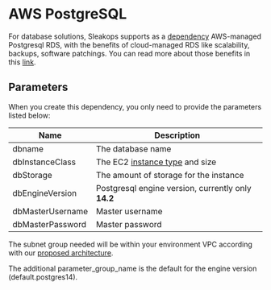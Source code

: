 
# AWS PostgreSQL

For database solutions, Sleakops supports as a [dependency](./index.md) AWS-managed Postgresql RDS, with the benefits of cloud-managed RDS like scalability, backups, software patchings.
You can read more about those benefits in this [link](https://docs.aws.amazon.com/AmazonRDS/latest/UserGuide/Welcome.html#Welcome.Concepts.RDS).

## Parameters

When you create this dependency, you only need to provide the parameters listed below:

| Name             | Description                                                                                                                                           |
| ---------------- | ----------------------------------------------------------------------------------------------------------------------------------------------------- |
| dbname           | The database name                                                                                                                                     |
| dbInstanceClass  | The EC2 [instance type](https://docs.aws.amazon.com/AmazonRDS/latest/UserGuide/Concepts.DBInstanceClass.html#Concepts.DBInstanceClass.Types) and size |
| dbStorage        | The amount of storage for the instance                                                                                                                |
| dbEngineVersion  | Postgresql engine version, currently only **14.2**                                                                                                    |
| dbMasterUsername | Master username                                                                                                                                       |
| dbMasterPassword | Master password                                                                                                                                       |

The subnet group needed will be within your environment VPC according with our [proposed architecture](/docs/provider/aws.mdx).

The additional parameter_group_name is the default for the engine version (default.postgres14).
